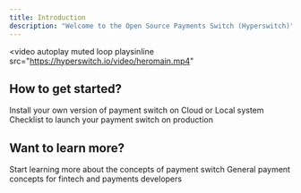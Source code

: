 ```yaml
---
title: Introduction
description: "Welcome to the Open Source Payments Switch (Hyperswitch)"
---
```


<video
  autoplay
  muted
  loop
  playsinline
  src="https://hyperswitch.io/video/heromain.mp4"
></video>


## How to get started?

<CardGroup cols={2}>
  <Card
    title="Installation"
    icon="code"
    href="https://mintlify.com/docs/quickstart"
    color =  "#006DF9"
  >
    Install your own version of payment switch on Cloud or Local system
  </Card>
  <Card
    title="Going to Production"
    icon="screwdriver-wrench"
    href="https://mintlify.com/docs/development"
    color =  "#006DF9"
  >
    Checklist to launch your payment switch on production
  </Card>
</CardGroup>


## Want to learn more?

<CardGroup cols={2}>
  <Card
    title="Tutorials"
    icon="book"
    href="https://mintlify.com/docs/quickstart"
    color =  "#006DF9"
  >
    Start learning more about the concepts of payment switch
  </Card>
  <Card
    title="Understanding payments"
    icon="book"
    href="https://mintlify.com/docs/development"
    color =  "#006DF9"
  >
    General payment concepts for fintech and payments developers
  </Card>
</CardGroup>